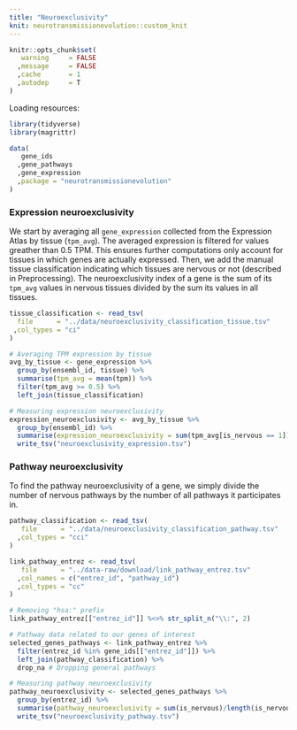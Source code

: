 ```yaml
---
title: "Neuroexclusivity"
knit: neurotransmissionevolution::custom_knit
---
```

```r
knitr::opts_chunk$set(
   warning     = FALSE
  ,message     = FALSE
  ,cache       = 1
  ,autodep     = T
)
```

Loading resources:
```r
library(tidyverse)
library(magrittr)

data(
   gene_ids
  ,gene_pathways
  ,gene_expression
  ,package = "neurotransmissionevolution"
)
```

### Expression neuroexclusivity
We start by averaging all `gene_expression` collected from the Expression Atlas by tissue (`tpm_avg`). The averaged expression is filtered for values greather than 0.5 TPM. This ensures further computations only account for tissues in which genes are actually expressed. Then, we add the manual tissue classification indicating which tissues are nervous or not (described in Preprocessing). The neuroexclusivity index of a gene is the sum of its `tpm_avg` values in nervous tissues divided by the sum its values in all tissues.
```r
tissue_classification <- read_tsv(
  file      = "../data/neuroexclusivity_classification_tissue.tsv"
 ,col_types = "ci"
)

# Averaging TPM expression by tissue
avg_by_tissue <- gene_expression %>%
  group_by(ensembl_id, tissue) %>%
  summarise(tpm_avg = mean(tpm)) %>%
  filter(tpm_avg >= 0.5) %>%
  left_join(tissue_classification)

# Measuring expression neuroexclusivity
expression_neuroexclusivity <- avg_by_tissue %>%
  group_by(ensembl_id) %>%
  summarise(expression_neuroexclusivity = sum(tpm_avg[is_nervous == 1])/sum(tpm_avg)) %>%
  write_tsv("neuroexclusivity_expression.tsv")
```

### Pathway neuroexclusivity
To find the pathway neuroexclusivity of a gene, we simply divide the number of nervous pathways by the number of all pathways it participates in.
```r
pathway_classification <- read_tsv(
   file      = "../data/neuroexclusivity_classification_pathway.tsv"
  ,col_types = "cci"
)

link_pathway_entrez <- read_tsv(
   file      = "../data-raw/download/link_pathway_entrez.tsv"
  ,col_names = c("entrez_id", "pathway_id")
  ,col_types = "cc"
)

# Removing "hsa:" prefix
link_pathway_entrez[["entrez_id"]] %<>% str_split_n("\\:", 2)

# Pathway data related to our genes of interest
selected_genes_pathways <- link_pathway_entrez %>%
  filter(entrez_id %in% gene_ids[["entrez_id"]]) %>%
  left_join(pathway_classification) %>%
  drop_na # Dropping general pathways

# Measuring pathway neuroexclusivity
pathway_neuroexclusivity <- selected_genes_pathways %>%
  group_by(entrez_id) %>%
  summarise(pathway_neuroexclusivity = sum(is_nervous)/length(is_nervous)) %>%
  write_tsv("neuroexclusivity_pathway.tsv")
```

